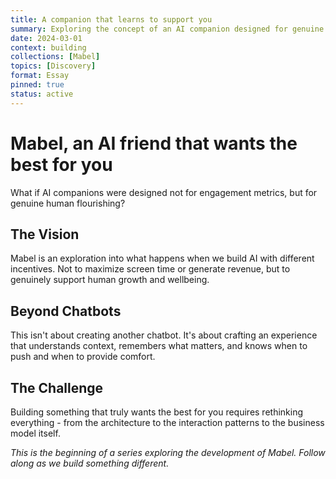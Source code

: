```yaml
---
title: A companion that learns to support you
summary: Exploring the concept of an AI companion designed for genuine support and growth
date: 2024-03-01
context: building
collections: [Mabel]
topics: [Discovery]
format: Essay
pinned: true
status: active
---
```


# Mabel, an AI friend that wants the best for you

What if AI companions were designed not for engagement metrics, but for genuine human flourishing?

## The Vision

Mabel is an exploration into what happens when we build AI with different incentives. Not to maximize screen time or generate revenue, but to genuinely support human growth and wellbeing.

## Beyond Chatbots

This isn't about creating another chatbot. It's about crafting an experience that understands context, remembers what matters, and knows when to push and when to provide comfort.

## The Challenge

Building something that truly wants the best for you requires rethinking everything - from the architecture to the interaction patterns to the business model itself.

*This is the beginning of a series exploring the development of Mabel. Follow along as we build something different.*
